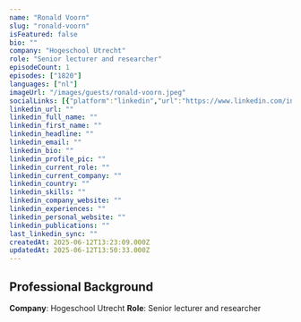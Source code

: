 ```yaml
---
name: "Ronald Voorn"
slug: "ronald-voorn"
isFeatured: false
bio: ""
company: "Hogeschool Utrecht"
role: "Senior lecturer and researcher"
episodeCount: 1
episodes: ["1820"]
languages: ["nl"]
imageUrl: "/images/guests/ronald-voorn.jpeg"
socialLinks: [{"platform":"linkedin","url":"https://www.linkedin.com/in/ronaldvoorn/"}]
linkedin_url: ""
linkedin_full_name: ""
linkedin_first_name: ""
linkedin_headline: ""
linkedin_email: ""
linkedin_bio: ""
linkedin_profile_pic: ""
linkedin_current_role: ""
linkedin_current_company: ""
linkedin_country: ""
linkedin_skills: ""
linkedin_company_website: ""
linkedin_experiences: ""
linkedin_personal_website: ""
linkedin_publications: ""
last_linkedin_sync: ""
createdAt: 2025-06-12T13:23:09.000Z
updatedAt: 2025-06-12T13:50:33.000Z
---
```


## Professional Background

**Company**: Hogeschool Utrecht
**Role**: Senior lecturer and researcher
